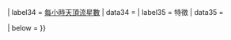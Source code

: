{{Infobox
| above    = {{{name}}}
| image    = {{{image<includeonly>|</includeonly>}}}
| caption  = {{{caption<includeonly>|</includeonly>}}}
| abovestyle  = background: #FFD700;
| headerstyle = background: #FFD700;
| belowstyle  = background: #FFD700;
| labelstyle  = background: inherit;

| label10  = 發音
| data10   = {{{pronounce<includeonly>|</includeonly>}}}
| label11  = 發現日期
| data11   = {{{date<includeonly>|</includeonly>}}}
| label12  = 母體
| data12   = {{{parent<includeonly>|</includeonly>}}}

| header20  = [[輻射點]]

| label21  = [[星座]]
| data21   = {{{constellation<includeonly>|</includeonly>}}}
| label22  = [[赤經]]
| data22   = {{{ra<includeonly>|</includeonly>}}}
| label23  = [[赤緯]]
| data23   = {{{dec<includeonly>|</includeonly>}}}

| header30 = [[流星雨|性質]]

| label31  = 出現時期
| data31   = {{{month<includeonly>|</includeonly>}}}
| label32  = 峰值日期
| data32   = {{{peak<includeonly>|</includeonly>}}}
| label33  = 速度
| data33   = {{#if:{{{velocity<includeonly>|</includeonly>}}}|{{{velocity}}}&nbsp;km/s}}
| label34  = [[每小時天頂流星數]]
| data34   = {{{zhr<includeonly>|</includeonly>}}}
| label35  = 特徵
| data35   = {{{notes<includeonly>|</includeonly>}}}

| below    = {{hide in print
 |1= 相關條目：[[流星雨列表]]
}}
}}<noinclude>{{documentation}}<!-- add category and language links to the /doc sub-page, not here --></noinclude>